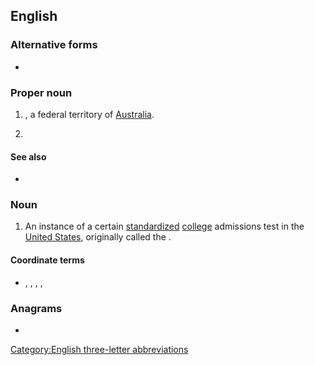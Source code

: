{{also|act|act.|Act.|A.C.T.|A. C. T.}}
==English==

===Alternative forms===
* {{alter|en|A.C.T.|A. C. T.}}

===Proper noun===
{{en-proper noun}}

# {{initialism of|Australian Capital Territory|lang=en|dot=}}, a federal territory of [[Australia]].
# {{initialism of|w:American College Test|lang=en}}

====See also====
* {{pedia|lang=en|ACT (test)}} {{gloss|American College Test}}

===Noun===
{{en-noun}}

# An instance of a certain [[standardized]] [[college]] admissions test in the [[United States]], originally called the {{m|en||American College Test}}.

====Coordinate terms====
* {{sense|American College Test}} {{l|en|SAT}}, {{l|en|GMAT}}, {{l|en|MCAT}}, {{l|en|DAT}}, {{l|en|PCAT}}

===Anagrams===
* {{anagrams|en|ATC|CAT|Cat|TAC|TCA|cat|tac}}

[[Category:English three-letter abbreviations]]